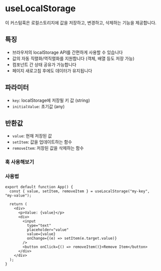 
<Meta of={LocalStorage} />

# useLocalStorage

이 커스텀훅은 로컬스토리지에 값을 저장하고, 변경하고, 삭제하는 기능을 제공합니다.

## 특징

- 브라우저의 localStorage API를 간편하게 사용할 수 있습니다
- 값의 자동 직렬화/역직렬화를 지원합니다 (객체, 배열 등도 저장 가능)
- 컴포넌트 간 상태 공유가 가능합니다
- 페이지 새로고침 후에도 데이터가 유지됩니다

## 파라미터

- `key`: localStorage에 저장될 키 값 (string)
- `initialValue`: 초기값 (any)

## 반환값

- `value`: 현재 저장된 값
- `setItem`: 값을 업데이트하는 함수
- `removeItem`: 저장된 값을 삭제하는 함수

### 훅 사용해보기

<Canvas of={LocalStorage.Default} />

### 사용법

```tsx
export default function App() {
  const { value, setItem, removeItem } = useLocalStorage("my-key", "my-value");

  return (
    <div>
      <p>Value: {value}</p>
      <div>
        <input
          type="text"
          placeholder="value"
          value={value}
          onChange={(e) => setItem(e.target.value)}
        />
        <button onClick={() => removeItem()}>Remove Item</button>
      </div>
    </div>
  );
}
```
